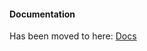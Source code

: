 #### Documentation

Has been moved to here:
[Docs](https://github.com/onflow/flow/tree/master/docs/content/nft-catalog)